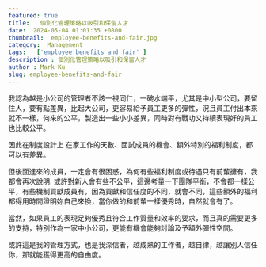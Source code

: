 ```yaml
---
featured: true
title:   個別化管理策略以吸引和保留人才
date:  2024-05-04 01:01:35 +0800
thumbnail:  employee-benefits-and-fair.jpg
category:  Management  
tags:   ['employee benefits and fair' ]
description : 個別化管理策略以吸引和保留人才
author : Mark Ku
slug: employee-benefits-and-fair
---
```

我認為越是小公司的管理者不該一視同仁，一碗水端平，尤其是中小型公司，要留住人，要有點差異，比起大公司，更容易給予員工更多的彈性，況且員工付出本來就不一樣，何來的公平，製造出一些小小差異，同時對有戰功又持續表現好的員工也比較公平。  

因此在制度設計上 在家工作的天數、面試成員的機會、額外特別的福利制度，都可以有差異。

但後面進來的成員，一定會有很困惑，為何有些福利制度或待遇只有前輩擁有，我都會再次說明: 或許對新人會有些不公平，這邊考量一下團隊平衡，不會都一樣公平，有些機制貢獻成員有，因為貢獻和信任度的不同，就會不同，這些額外的福利都得用時間證明妳自己來換，當你做的和前輩一樣優秀時，自然就會有了。  

當然，如果員工的表現足夠優秀且符合工作質量和效率的要求，而且真的需要更多的支持，特別作為一家中小公司，更能有機會能夠討論及予額外彈性空間。  

或許這是我的管理方式，也是我深信者，越成熟的工作者，越自律，越讓別人信任你，那就能獲得更高的自由度。
